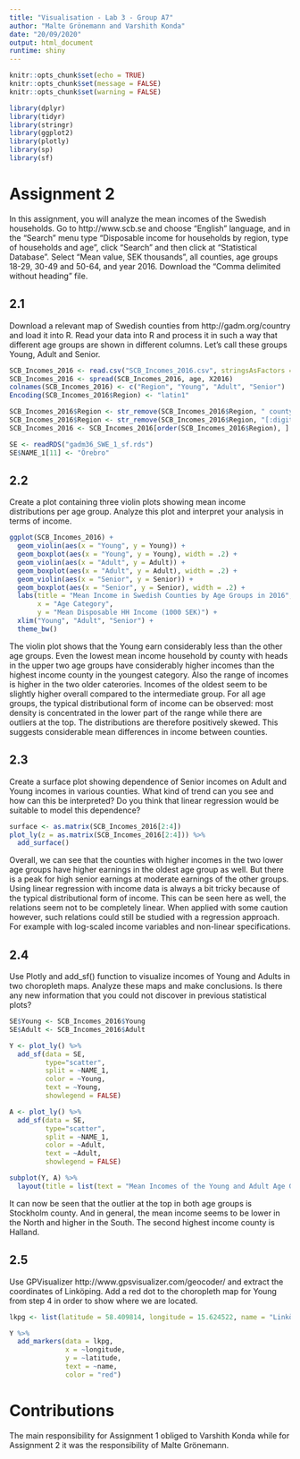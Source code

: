 ```yaml
---
title: "Visualisation - Lab 3 - Group A7"
author: "Malte Grönemann and Varshith Konda"
date: "20/09/2020"
output: html_document
runtime: shiny
---
```


```r
knitr::opts_chunk$set(echo = TRUE)
knitr::opts_chunk$set(message = FALSE)
knitr::opts_chunk$set(warning = FALSE)

library(dplyr)
library(tidyr)
library(stringr)
library(ggplot2)
library(plotly)
library(sp)
library(sf)
```

# Assignment 2

In this assignment, you will analyze the mean incomes of the Swedish households. Go to
http://www.scb.se and choose “English” language, and in the “Search” menu type “Disposable
income for households by region, type of households and age”, click “Search” and then click at
“Statistical Database”. Select “Mean value, SEK thousands”, all counties, age groups 18-29, 30-49 and
50-64, and year 2016. Download the “Comma delimited without heading” file.

## 2.1

Download a relevant map of Swedish counties from http://gadm.org/country and load it into
R. Read your data into R and process it in such a way that different age groups are shown in
different columns. Let’s call these groups Young, Adult and Senior.

```r
SCB_Incomes_2016 <- read.csv("SCB_Incomes_2016.csv", stringsAsFactors = FALSE)
SCB_Incomes_2016 <- spread(SCB_Incomes_2016, age, X2016)
colnames(SCB_Incomes_2016) <- c("Region", "Young", "Adult", "Senior")
Encoding(SCB_Incomes_2016$Region) <- "latin1"

SCB_Incomes_2016$Region <- str_remove(SCB_Incomes_2016$Region, " county")
SCB_Incomes_2016$Region <- str_remove(SCB_Incomes_2016$Region, "[:digit:][:digit:] ")
SCB_Incomes_2016 <- SCB_Incomes_2016[order(SCB_Incomes_2016$Region), ]

SE <- readRDS("gadm36_SWE_1_sf.rds")
SE$NAME_1[11] <- "Örebro"
```

## 2.2

Create a plot containing three violin plots showing mean income distributions per age group.
Analyze this plot and interpret your analysis in terms of income.

```r
ggplot(SCB_Incomes_2016) +
  geom_violin(aes(x = "Young", y = Young)) +
  geom_boxplot(aes(x = "Young", y = Young), width = .2) +
  geom_violin(aes(x = "Adult", y = Adult)) +
  geom_boxplot(aes(x = "Adult", y = Adult), width = .2) +
  geom_violin(aes(x = "Senior", y = Senior)) +
  geom_boxplot(aes(x = "Senior", y = Senior), width = .2) +
  labs(title = "Mean Income in Swedish Counties by Age Groups in 2016",
       x = "Age Category",
       y = "Mean Disposable HH Income (1000 SEK)") +
  xlim("Young", "Adult", "Senior") +
  theme_bw()
```

The violin plot shows that the Young earn considerably less than the other age groups. Even the lowest mean income household by county with heads in the upper two age groups have considerably higher incomes than the highest income county in the youngest category. Also the range of incomes is higher in the two older caterories. Incomes of the oldest seem to be slightly higher overall compared to the intermediate group. For all age groups, the typical distributional form of income can be observed: most density is concentrated in the lower part of the range while there are outliers at the top. The distributions are therefore positively skewed. This suggests considerable mean differences in income between counties.

## 2.3

Create a surface plot showing dependence of Senior incomes on Adult and Young incomes in
various counties. What kind of trend can you see and how can this be interpreted? Do you
think that linear regression would be suitable to model this dependence?

```r
surface <- as.matrix(SCB_Incomes_2016[2:4])
plot_ly(z = as.matrix(SCB_Incomes_2016[2:4])) %>%
  add_surface()
```

Overall, we can see that the counties with higher incomes in the two lower age groups have higher earnings in the oldest age group as well. But there is a peak for high senior earnings at moderate earnings of the other groups. Using linear regression with income data is always a bit tricky because of the typical distributional form of income. This can be seen here as well, the relations seem not to be completely linear. When applied with some caution however, such relations could still be studied with a regression approach. For example with log-scaled income variables and non-linear specifications. 

## 2.4

Use Plotly and add_sf() function to visualize incomes of Young and Adults in two choropleth
maps. Analyze these maps and make conclusions. Is there any new information that you
could not discover in previous statistical plots?

```r
SE$Young <- SCB_Incomes_2016$Young
SE$Adult <- SCB_Incomes_2016$Adult

Y <- plot_ly() %>%
  add_sf(data = SE, 
         type="scatter",
         split = ~NAME_1,
         color = ~Young,
         text = ~Young,
         showlegend = FALSE)

A <- plot_ly() %>%
  add_sf(data = SE, 
         type="scatter",
         split = ~NAME_1,
         color = ~Adult,
         text = ~Adult,
         showlegend = FALSE)

subplot(Y, A) %>%
  layout(title = list(text = "Mean Incomes of the Young and Adult Age Groups"))
```

It can now be seen that the outlier at the top in both age groups is Stockholm county. And in general, the mean income seems to be lower in the North and higher in the South. The second highest income county is Halland.

## 2.5

Use GPVisualizer http://www.gpsvisualizer.com/geocoder/ and extract the coordinates of
Linköping. Add a red dot to the choropleth map for Young from step 4 in order to show
where we are located.

```r
lkpg <- list(latitude = 58.409814, longitude = 15.624522, name = "Linköping")

Y %>%
  add_markers(data = lkpg,
              x = ~longitude, 
              y = ~latitude,
              text = ~name,
              color = "red")
```

# Contributions

The main responsibility for Assignment 1 obliged to Varshith Konda while for Assignment 2 it was the responsibility of Malte Grönemann.